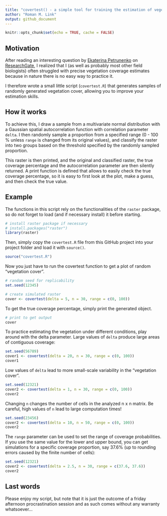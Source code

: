 ```yaml
---
title: "covertest() - a simple tool for training the estimation of vegetation cover"
author: "Roman M. Link"
output: github_document
---
```


```r
knitr::opts_chunk$set(echo = TRUE, cache = FALSE)
```

## Motivation
After reading an interesting question by [Ekaterina Petrunenko](https://www.researchgate.net/profile/Ekaterina_Petrunenko) on [ResearchGate](https://www.researchgate.net/post/Software_for_training_accurate_eye), I realized that I (as well as probably most other field biologists) often struggled with precise vegetation coverage estimates because in nature there is no easy way to practice it.

I therefore wrote a small little script (`covertest.R`) that generates samples of randomly generated vegetation cover, allowing you to improve your estimation skills.

## How it works
To achieve this, I draw a sample from a multivariate normal distribution with a Gaussian spatial autocorrelation function with correlation parameter `delta`. I then randomly sample a proportion from a specified range (0 - 100 % unless `range` is changed from its original values), and classify the raster into two groups based on the threshold specified by the randomly sampled proportion. 

This raster is then printed, and the original and classified raster, the true coverage percentage and the autocorrelation parameter are then silently returned. A print function is defined that allows to easily check the true coverage percentage, so it is easy to first look at the plot, make a guess, and then check the true value.

## Example
The functions in this script rely on the functionalities of the `raster` package, so do not forget to load (and if necessary install) it before starting.

```r
# install raster package if necessary
# install.packages("raster")
library(raster)
```

Then, simply copy the `covertest.R` file from this GitHub project into your project folder and load it with `source()`.
```r
source("covertest.R")
```


Now you just have to run the covertest function to get a plot of random "vegetation cover".
```r
# random seed for replicability
set.seed(12345)

# create simulated raster
cover <- covertest(delta = 5, n = 30, range = c(0, 100))

```


To get the true coverage percentage, simply print the generated object.
```r
# print to get output 
cover
```

To practice estimating the vegetation under different conditions, play around with the delta parameter. Large values of `delta` produce large areas of contiguous coverage:
```r
set.seed(56789)
cover1 <- covertest(delta = 20, n = 30, range = c(0, 100))
cover1
```

Low values of `delta` lead to more small-scale variability in the "vegetation cover".
```r
set.seed(12321)
cover2 <- covertest(delta = 1, n = 30, range = c(0, 100))
cover2
```

Changing `n` changes the number of cells in the analyzed n x n matrix. Be careful, high values of `n` lead to large computation times!

```r
set.seed(23456)
cover2 <- covertest(delta = 10, n = 50, range = c(0, 100))
cover2
```



The `range` parameter can be used to set the range of coverage probabilities. If you use the same value for the lower and upper bound, you can get simulations for a specific coverage proportion, say 37.6% (up to rounding errors caused by the finite number of cells):
```r
set.seed(12321)
cover2 <- covertest(delta = 2.5, n = 30, range = c(37.6, 37.6))
cover2
```

## Last words
Please enjoy my script, but note that it is just the outcome of a friday afternoon procrastination session and as such comes without any warranty whatsoever...